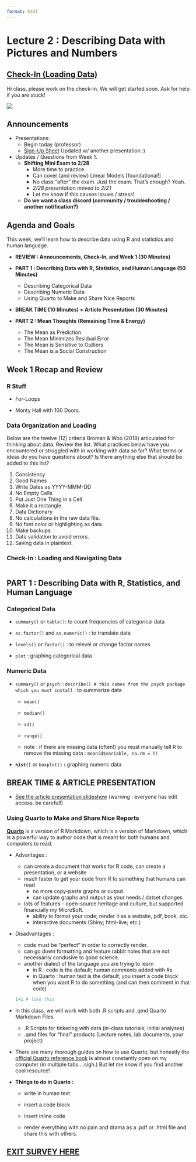 ```yaml
---
format: html
---
```


# Lecture 2 : Describing Data with Pictures and Numbers

## [Check-In (Loading Data)](https://docs.google.com/forms/d/e/1FAIpQLSeEAtYuXfVI9y1YY3cMHsVe9ij-1T4H5ggkj_6AmDnTZZeTlA/viewform?usp=header)

Hi class, please work on the check-in. We will get started soon. Ask for help if you are stuck!

![](images/2_kermitrain.webp){fig-align="center"}

## Announcements

-   Presentations:
    -   Begin today (professor)
    -   [Sign-Up Sheet](https://docs.google.com/spreadsheets/d/1zQClUHVzmYOMETVwGsFGnDNCX-eMeBQ6nby46EPyHEM/edit?gid=0#gid=0) Updated w/ another presentation :)
-   Updates / Questions from Week 1.
    -   **Shifting Mini Exam to 2/28**
        -   More time to practice
        -   Can cover (and review) Linear Models \[foundational!\]
        -   No class "after" the exam. Just the exam. That's enough? Yeah.
        -   *2/28 presentation moved to 2/21*
        -   Let me know if this causes issues / stress!
    -   **Do we want a class discord (community / troubleshooting / another notification?)**

## Agenda and Goals

This week, we'll learn how to describe data using R and statistics and human language.

-   **REVIEW : Announcements, Check-In, and Week 1 (30 Minutes)**

-   **PART 1 : Describing Data with R, Statistics, and Human Language (50 Minutes)**

    -   Describing Categorical Data
    -   Describing Numeric Data
    -   Using Quarto to Make and Share Nice Reports

-   **BREAK TIME (10 Minutes) + Article Presentation (30 Minutes)**

-   **PART 2 : Mean Thoughts (Remaining Time & Energy)**

    -   The Mean as Prediction
    -   The Mean Minimizes Residual Error
    -   The Mean is Sensitive to Outliers
    -   The Mean is a Social Construction

## Week 1 Recap and Review

### R Stuff

-   For-Loops

-   Monty Hall with 100 Doors.


### Data Organization and Loading

Below are the twelve (12) criteria Broman & Woo (2018) articulated for thinking about data. Review the list. What practices below have you encountered or struggled with in working with data so far? What terms or ideas do you have questions about? Is there anything else that should be added to this list?

1.  Consistency
2.  Good Names
3.  Write Dates as YYYY-MMM-DD
4.  No Empty Cells
5.  Put Just One Thing in a Cell
6.  Make it a rectangle.
7.  Data Dictionary
8.  No calculations in the raw data file.
9.  No font color or highlighting as data.
10. Make backups
11. Data validation to avoid errors.
12. Saving data in plaintext.

### Check-In : Loading and Navigating Data

```r

```

## PART 1 : Describing Data with R, Statistics, and Human Language

### Categorical Data

-   `summary()` or `table()`: to count frequencies of categorical data

-   `as.factor()` and `as.numeric()` : to translate data

-   `levels()` or `factor()` : to relevel or change factor names

-   `plot` : graphing categorical data

### Numeric Data

-   `summary()` or `psych::describe() # this comes from the psych package which you must install` : to summarize data

    -   `mean()`

    -   `median()`

    -   `sd()`

    -   `range()`

    -   note : if there are missing data (often!) you must manually tell R to remove the missing data : `mean(d$variable, na.rm = T)`

-   **`hist()`** or `boxplot()` **:** graphing numeric data

## BREAK TIME & ARTICLE PRESENTATION

-   [See the article presentation slideshow](https://docs.google.com/presentation/d/1YZQ45_oj6TgiSIUpU7N6Ek5iTk2nn4T5RIpCz6Xi1K4/edit?usp=sharing) (warning : everyone has edit access. be careful!)

### Using Quarto to Make and Share Nice Reports

[**Quarto**](https://quarto.org) is a version of R Markdown, which is a version of Markdown, which is a powerful way to author code that is meant for both humans and computers to read.

-   Advantages :

    -   can create a document that works for R code, can create a presentation, or a website
    -   much faster to get your code from R to something that humans can read
        -   no more copy-paste graphs or output.
        -   can update graphs and output as your needs / datset changes
    -   lots of features - open-source heritage and culture, but supported financially my Micro\$oft.
        -   ability to format your code; render it as a website, pdf, book, etc.
        -   interactive documents (Shiny; html-live; etc.)

-   Disadvantages :

    -   code must be "perfect" in order to correctly render.
    -   can go down formatting and feature rabbit holes that are not necessarily condusive to good science.
    -   another dialect of the language you are trying to learn
        -   in R : code is the default; human comments added with #s
        -   in Quarto : human text is the default; you insert a code block when you want R to do something (and can then comment in that code)

    ```r
    1+1 # like this
    ```

-   In this class, we will work with both .R scripts and .qmd Quarto Markdown Files

    -   .R Scripts for tinkering with data (in-class tutorials; initial analyses)
    -   .qmd files for "final" products (Lecture notes, lab documents, your project)

-   There are many thorough guides on how to use Quarto, but honestly the [official Quarto reference book](https://quarto.org/docs/reference/) is almost constantly open on my computer (in multiple tabs....sigh.) But let me know if you find another cool resource!

-   **Things to do in Quarto :**

    -   write in human text

    -   insert a code block

    -   insert inline code

    -   render everything with no pain and drama as a .pdf or .html file and share this with others.

## [**EXIT SURVEY HERE**](https://docs.google.com/forms/d/e/1FAIpQLSd2wF5wmKdOYwsJF5UKdirV3Seihb7FOoA7BppOu4GMLrJ8fw/viewform?usp=header)
